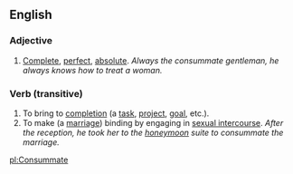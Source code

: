 ==English==

===Adjective===
# [[Complete]], [[perfect]], [[absolute]].  ''Always the consummate gentleman, he always knows how to treat a woman.''

===Verb (transitive)===
# To bring to [[completion]] (a [[task]], [[project]], [[goal]], etc.).
# To make (a [[marriage]]) binding by engaging in [[sexual intercourse]].  ''After the reception, he took her to the [[honeymoon]] suite to consummate the marriage.''

[[pl:Consummate]]